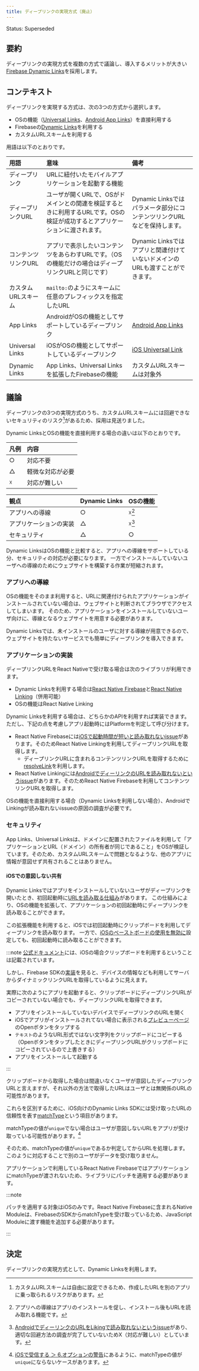 ```yaml
---
title: ディープリンクの実現方式（廃止）
---
```


Status: Superseded

<!--
Proposed: 提案中
Accepted: 採用
Rejected: 却下
Superseded: 廃止
-->

## 要約

ディープリンクの実現方式を複数の方式で議論し、導入するメリットが大きい[Firebase Dynamic Links](https://firebase.google.com/docs/dynamic-links)を採用します。

## コンテキスト

ディープリンクを実現する方式は、次の3つの方式から選択します。

- OSの機能（[Universal Links](https://developer.apple.com/ios/universal-links/)、[Android App Links](https://developer.android.com/training/app-links)）を直接利用する
- Firebaseの[Dynamic Links](https://firebase.google.com/docs/dynamic-links)を利用する
- カスタムURLスキームを利用する

用語は以下のとおりです。

|用語|意味|備考|
|:--|:--|:--|
|ディープリンク|URLに紐付いたモバイルアプリケーションを起動する機能||
|ディープリンクURL|ユーザが開くURLで、OSがドメインとの関連を検証するときに利用するURLです。OSの検証が成功するとアプリケーションに渡されます。|Dynamic Linksではパラメータ部分にコンテンツリンクURLなどを保持します。|
|コンテンツリンクURL|アプリで表示したいコンテンツをあらわすURLです。（OSの機能だけの場合はディープリンクURLと同じです）|Dynamic Linksではアプリと関連付けていないドメインのURLも渡すことができます。|
|カスタムURLスキーム|`mailto:`のようにスキームに任意のプレフィックスを指定したURL||
|App Links|AndroidがOSの機能としてサポートしているディープリンク|[Android App Links](https://developer.android.com/studio/write/app-link-indexing)|
|Universal Links|iOSがOSの機能としてサポートしているディープリンク|[iOS Universal Link](https://developer.apple.com/ios/universal-links/)|
|Dynamic Links|App Links、Universal Linksを拡張したFirebaseの機能|カスタムURLスキームは対象外|

## 議論

ディープリンクの3つの実現方式のうち、カスタムURLスキームには回避できないセキュリティのリスク[^1]があるため、採用は見送りました。

Dynamic LinksとOSの機能を直接利用する場合の違いは以下のとおりです。

|凡例|内容|
|:--|:------------|
|○|対応不要|
|△|軽微な対応が必要|
|☓|対応が難しい|

|観点|Dynamic Links|OSの機能|
|:--|:------------|:------|
|アプリへの導線|○|☓[^2]|
|アプリケーションの実装|△|☓[^3]|
|セキュリティ|△|○|

Dynamic LinksはOSの機能と比較すると、アプリへの導線をサポートしている分、セキュリティの対応が必要になります。
一方でインストールしていないユーザへの導線のためにウェブサイトを構築する作業が短縮されます。

[^1]:カスタムURLスキームは自由に設定できるため、作成したURLを別のアプリに乗っ取られるリスクがあります。
[^2]:アプリへの導線はアプリのインストールを促し、インストール後もURLを読み取れる機能です。
[^3]:[AndroidでディーリンクのURLをLikingで読み取れないというissue](https://github.com/facebook/react-native/issues/25675)があり、適切な回避方法の調査が完了していないためX（対応が難しい）としています。

### アプリへの導線

OSの機能をそのまま利用すると、URLに関連付けられたアプリケーションがインストールされていない場合は、ウェブサイトと判断されてブラウザでアクセスしてしまいます。
そのため、アプリケーションをインストールしていないユーザ向けに、導線となるウェブサイトを用意する必要があります。

Dynamic Linksでは、未インストールのユーザに対する導線が用意できるので、ウェブサイトを持たないサービスでも簡単にディープリンクを導入できます。

### アプリケーションの実装

ディープリンクURLをReact Nativeで受け取る場合は次のライブラリが利用できます。

- Dynamic Linksを利用する場合は[React Native Firebase](https://rnfirebase.io/dynamic-links/usage)と[React Native Linking](https://reactnative.dev/docs/linking#handling-deep-links)（併用可能）
- OSの機能はReact Native Linking

Dynamic Linksを利用する場合は、どちらかのAPIを利用すれば実装できます。ただし、下記の点を考慮しアプリ起動時にはPlatformを判定して呼び分けます。

- React Native Firebaseには[iOSで起動時間が短いと読み取れないissue](https://github.com/invertase/react-native-firebase/issues/2660)があります。そのためReact Native Linkingを利用してディープリンクURLを取得します。
  - ディープリンクURLに含まれるコンテンツリンクURLを取得するために[resolveLink](https://rnfirebase.io/reference/dynamic-links#resolveLink)を利用します。
- React Native Linkingには[AndroidでディーリンクのURLを読み取れないというissue](https://github.com/facebook/react-native/issues/25675)があります。そのためReact Native Firebaseを利用してコンテンツリンクURLを取得します。

OSの機能を直接利用する場合（Dynamic Linksを利用しない場合）、AndroidでLinkingが読み取れないissueの原因の調査が必要です。

### セキュリティ

App Links、Universal Linksは、ドメインに配置されたファイルを利用して「アプリケーションとURL（ドメイン）の所有者が同じであること」をOSが検証しています。そのため、カスタムURLスキームで問題となるような、他のアプリに情報が意図せず共有されることはありません。

#### iOSでの意図しない共有

Dynamic Linksではアプリをインストールしていないユーザがディープリンクを開いたとき、初回起動時に[URLを読み取る仕組み](https://firebase.google.com/docs/dynamic-links/operating-system-integrations)があります。
この仕組みにより、OSの機能を拡張して、アプリケーションの初回起動時にディープリンクを読み取ることができます。

この拡張機能を利用すると、iOSでは初回起動時にクリップボードを利用してディープリンクを読み取ります。
一方で、[iOSのペーストボードの使用を無効に](https://firebase.google.com/docs/dynamic-links/ios/receive?hl=ja#set-up-firebase-and-the-dynamic-links-sdk)設定しても、初回起動時に読み取ることができます。

:::note
[公式ドキュメント](https://firebase.google.com/docs/dynamic-links/operating-system-integrations)には、iOSの場合クリップボードを利用するということは記載されています。

しかし、Firebase SDKの[実装](https://github.com/firebase/firebase-ios-sdk/blob/8.7.0/FirebaseDynamicLinks/Sources/FIRDynamicLinkNetworking.m#L190)を見ると、デバイスの情報なども利用してサーバからダイナミックリンクURLを取得しているように見えます。

実際に次のようにアプリを起動すると、クリップボードにディープリンクURLがコピーされていない場合でも、ディープリンクURLを取得できます。

- アプリをインストールしていないデバイスでディープリンクのURLを開く
- iOSでアプリがインストールされてない場合に表示される[プレビューページ](https://firebase.google.com/docs/dynamic-links/link-previews#app_preview_pages)のOpenボタンをタップする
- `テキスト`のようなURL形式ではない文字列をクリップボードにコピーする（OpenボタンをタップしたときにディープリンクURLがクリップボードにコピーされているので上書きする）
- アプリをインストールして起動する

:::

クリップボードから取得した場合は間違いなくユーザが意図したディープリンクURLと言えますが、それ以外の方法で取得したURLはユーザとは無関係のURLの可能性があります。

これらを区別するために、iOS向けのDynamic Links SDKには受け取ったURLの信頼性を表す[matchType](https://firebase.google.com/docs/reference/swift/firebasedynamiclinks/api/reference/Enums/DLMatchType.html)という項目があります。

matchTypeの値が`unique`でない場合はユーザが意図しないURLをアプリが受け取っている可能性があります。[^4]

そのため、matchTypeの値が`unique`であるか判定してからURLを処理します。このように対応することで別のユーザがデータを受け取りません。

アプリケーションで利用しているReact Native FirebaseではアプリケーションにmatchTypeが渡されないため、ライブラリにパッチを適用する必要があります。

:::note
<!-- textlint-disable ja-technical-writing/sentence-length -->
パッチを適用する対象はiOSのみです。React Native Firebaseに含まれるNative Moduleは、FirebaseのSDKからmatchTypeを受け取っているため、JavaScript Moduleに渡す機能を追加する必要があります。
<!-- textlint-enable ja-technical-writing/sentence-length -->
:::

[^4]: [iOSで受信する ＞ 6.オプションの警告](https://firebase.google.com/docs/dynamic-links/ios/receive?hl=ja#set-up-firebase-and-the-dynamic-links-sdk)にあるように、matchTypeの値が`unique`にならないケースがあります。

## 決定

ディープリンクの実現方式として、Dynamic Linksを利用します。
